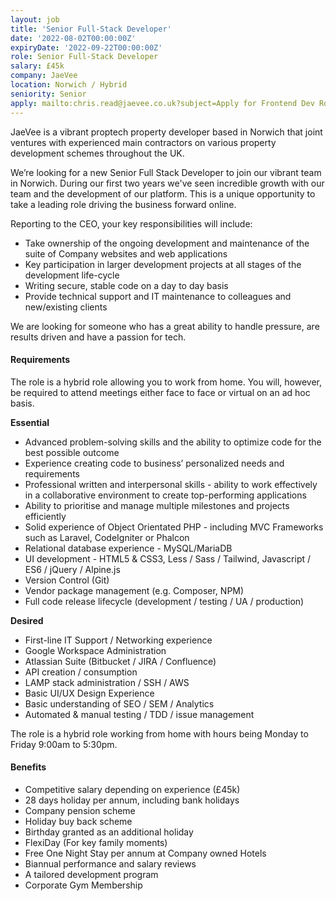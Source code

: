 ---
layout: job
title: 'Senior Full-Stack Developer'
date: '2022-08-02T00:00:00Z'
expiryDate: '2022-09-22T00:00:00Z'
role: Senior Full-Stack Developer
salary: £45k
company: JaeVee
location: Norwich / Hybrid
seniority: Senior
apply: mailto:chris.read@jaevee.co.uk?subject=Apply for Frontend Dev Role at Jaevee
---

JaeVee is a vibrant proptech property developer based in Norwich that joint ventures with experienced main contractors on various property development schemes throughout the UK.

We’re looking for a new Senior Full Stack Developer to join our vibrant team in Norwich. During our first two years we've seen incredible growth with our team and the development of our platform. This is a unique opportunity to take a leading role driving the business forward online.

Reporting to the CEO, your key responsibilities will include:

*   Take ownership of the ongoing development and maintenance of the suite of Company websites and web applications
*   Key participation in larger development projects at all stages of the development life-cycle
*   Writing secure, stable code on a day to day basis
*   Provide technical support and IT maintenance to colleagues and new/existing clients

We are looking for someone who has a great ability to handle pressure, are results driven and have a passion for tech.

#### Requirements

The role is a hybrid role allowing you to work from home. You will, however, be required to attend meetings either face to face or virtual on an ad hoc basis.

**Essential**

*   Advanced problem-solving skills and the ability to optimize code for the best possible outcome
*   Experience creating code to business’ personalized needs and requirements
*   Professional written and interpersonal skills - ability to work effectively in a collaborative environment to create top-performing applications
*   Ability to prioritise and manage multiple milestones and projects efficiently
*   Solid experience of Object Orientated PHP - including MVC Frameworks such as Laravel, CodeIgniter or Phalcon
*   Relational database experience - MySQL/MariaDB
*   UI development - HTML5 & CSS3, Less / Sass / Tailwind, Javascript / ES6 / jQuery / Alpine.js
*   Version Control (Git)
*   Vendor package management (e.g. Composer, NPM)
*   Full code release lifecycle (development / testing / UA / production)

**Desired**

*   First-line IT Support / Networking experience
*   Google Workspace Administration
*   Atlassian Suite (Bitbucket / JIRA / Confluence)
*   API creation / consumption
*   LAMP stack administration / SSH / AWS
*   Basic UI/UX Design Experience
*   Basic understanding of SEO / SEM / Analytics
*   Automated & manual testing / TDD / issue management

The role is a hybrid role working from home with hours being Monday to Friday 9:00am to 5:30pm.

#### Benefits

*   Competitive salary depending on experience (£45k)
*   28 days holiday per annum, including bank holidays
*   Company pension scheme
*   Holiday buy back scheme
*   Birthday granted as an additional holiday
*   FlexiDay (For key family moments)
*   Free One Night Stay per annum at Company owned Hotels
*   Biannual performance and salary reviews
*   A tailored development program
*   Corporate Gym Membership
